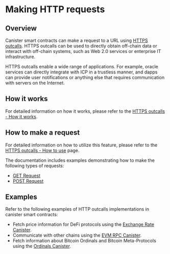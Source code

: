 # Making HTTP requests

## Overview 

Canister smart contracts can make a request to a URL using [HTTPS outcalls](https://internetcomputer.org/https-outcalls). HTTPS outcalls can be used to directly obtain off-chain data or interact with off-chain systems, such as Web 2.0 services or enterprise IT infrastructure.

HTTPS outcalls enable a wide range of applications. For example, oracle services can directly integrate with ICP in a trustless manner, and dapps can provide user notifications or anything else that requires communication with servers on the Internet.

## How it works

For detailed information on how it works, please refer to the [HTTPS outcalls - How it works](/docs/current/references/https-outcalls-how-it-works).

## How to make a request

For detailed information on how to utilize this feature, please refer to the [HTTPS outcalls - How to use](/docs/current/developer-docs/smart-contracts/advanced-features/http-outcalls/https-outcalls-how-to-use) page.

The documentation includes examples demonstrating how to make the following types of requests:
- [GET Request](/docs/current/developer-docs/smart-contracts/advanced-features/http-outcalls/https-outcalls-get)
- [POST Request](/docs/current/developer-docs/smart-contracts/advanced-features/http-outcalls/https-outcalls-post)

## Examples

Refer to the following examples of HTTP outcalls implementations in canister smart contracts:

- Fetch price information for DeFi protocols using the [Exchange Rate Canister](https://github.com/dfinity/exchange-rate-canister).
- Communicate with other chains using the [EVM RPC Canister](https://github.com/internet-computer-protocol/evm-rpc-canister).
- Fetch information about Bitcoin Ordinals and Bitcoin Meta-Protocols using the [Ordinals Canister](https://github.com/sardariuss/ordinals_canister).

